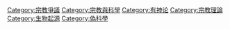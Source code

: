 {{Commons category|Creationism}}
{{Category main}}

[[Category:宗教爭議|Category:宗教爭議]]
[[Category:宗教與科學|Category:宗教與科學]]
[[Category:有神论|Category:有神论]]
[[Category:宗教理論|Category:宗教理論]]
[[Category:生物起源|Category:生物起源]]
[[Category:偽科學|Category:偽科學]]